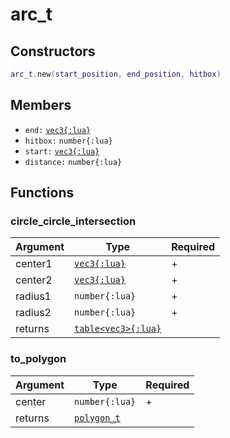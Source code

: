 # arc_t

## Constructors

```lua
arc_t.new(start_position, end_position, hitbox)
```

## Members

- `end:` [`vec3{:lua}`](/structs/math/vec3)
- `hitbox:` `number{:lua}`
- `start:` [`vec3{:lua}`](/structs/math/vec3)
- `distance:` `number{:lua}`

## Functions

### circle_circle_intersection

| Argument | Type                                      | Required |
| -------- | ----------------------------------------- | -------- |
| center1  | [`vec3{:lua}`](/structs/math/vec3)        | +        |
| center2  | [`vec3{:lua}`](/structs/math/vec3)        | +        |
| radius1  | `number{:lua}`                            | +        |
| radius2  | `number{:lua}`                            | +        |
| returns  | [`table<vec3>{:lua}`](/structs/math/vec3) |          |

### to_polygon

| Argument | Type                                   | Required |
| -------- | -------------------------------------- | -------- |
| center   | `number{:lua}`                         | +        |
| returns  | [`polygon_t`](/structs/math/polygon_t) |          |
